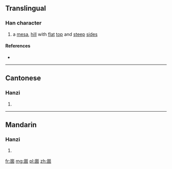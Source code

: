 ==Translingual==

===Han character===
{{Han char|rn=46|rad=山|as=08|sn=11|four=22607|canj=UWJR,XUWJR|ids=⿱山固}}

# a [[mesa]], [[hill]] with [[flat]] [[top]] and [[steep]] [[side]]s

====References====
* {{Han ref|kx=0315.151|hdz=10779.180|uh=5D2E|ud=23854|bh=D544|bd=54596}}

----

==Cantonese==

===Hanzi===
{{yue-hanzi|jyut=[[gu3]]|y=gu3}}

# {{defn|lang=yue|sort=山08}}

----

==Mandarin==

===Hanzi===
{{cmn-hanzi|pin=[[gù]] ([[gu4]])|wg=ku<sup>4</sup>}}

# {{defn|lang=cmn|sort=山08}}

[[fr:崮]]
[[mg:崮]]
[[pl:崮]]
[[zh:崮]]
